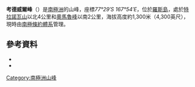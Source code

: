 {{Coord|77|29|S|167|54|E|source:GNIS|display=title}}

'''考德威爾峰'''（{{lang-en|Caldwell Peak}}）是[[南極洲|南極洲]]的山峰，座標''77°29′S 167°54′E''，位於[[羅斯島|羅斯島]]，處於[[特拉諾瓦山|特拉諾瓦山]]以北4公里和[[奧馬魯峰|奧馬魯峰]]以南2公里，海拔高度約1,300米（4,300英尺），現時由[[南極條約體系|南極條約體系]]管理。

==參考資料==
*{{cite gnis | type = antarid | id = 17841| name = Caldwell Peak| accessdate = 2011-10-21}}
*{{usgs-gazetteer|id=17841}}

{{DEFAULTSORT:Caldwell Peak}}
[[Category:南極洲山峰|Category:南極洲山峰]]


{{RossIsland-geo-stub}}